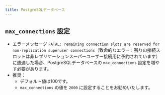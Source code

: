 ```yaml
---
title: PostgreSQLデータベース
---
```


## `max_connections` 設定

- エラーメッセージ `FATAL: remaining connection slots are reserved for non-replication superuser connections`（致命的なエラー：残りの接続スロットは非レプリケーションスーパーユーザー接続用に予約されています）に遭遇した場合、PostgreSQLデータベースの `max_connections` 設定を増やす必要があります。
- 推奨：
  - デフォルト値は100です。
  - `max_connections` の値を `2000` に設定することをお勧めいたします。